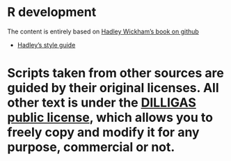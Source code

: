 # R development

The content is entirely based on [Hadley Wickham's book on github](https://github.com/hadley/devtools/wiki)

* [Hadley's style guide]()

# Scripts taken from other sources are guided by their original licenses. All other text is under the [DILLIGAS public license](https://gist.github.com/rpietro/6114401), which allows you to freely copy and modify it for any purpose, commercial or not.